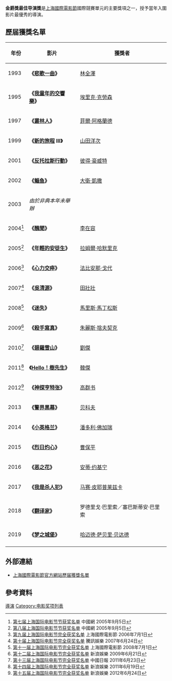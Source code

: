 '''金爵獎最佳导演獎'''是[[上海國際電影節|上海國際電影節]]國際競賽單元的主要獎項之一，授予當年入圍影片最優秀的導演。

== 歷届獲獎名單 ==
{| class="wikitable"
|-
! 年份 !! 影片 !! 獲獎者
|-
| 1993 || '''《[[悲歌一曲|悲歌一曲]]》''' ||{{flagicon|South Korea}} [[林全澤|林全澤]] 
|-
| 1995 || '''《[[我童年的交響樂|我童年的交響樂]]》''' ||{{flagicon|Denmark}} [[埃里克·克勞森|埃里克·克勞森]] 
|-
| 1997 || '''《[[叢林人|叢林人]]》''' ||{{flagicon|UK}} [[菲爾·阿格蘭德|菲爾·阿格蘭德]] 
|-
| 1999 || '''《[[新的旅程|新的旅程]] III》''' ||{{flagicon|Japan}} [[山田洋次|山田洋次]] 
|-
| 2001 || '''《[[反托拉斯行動|反托拉斯行動]]》''' ||{{flagicon|USA}} [[彼得·豪威特|彼得·豪威特]] 
|-
| 2002 || '''《[[鲻鱼|鲻鱼]]》''' ||{{flagicon|Australia}} [[大衛·凱撒|大衛·凱撒]] 
|-
| 2003 || ''由於非典本年未舉辦'' ||
|-
| 2004<ref>[http://www.china.com.cn/chinese/MATERIAL/961334.htm 第七届上海国际电影节节获奖名单] {{Wayback|url=http://www.china.com.cn/chinese/MATERIAL/961334.htm |date=20160305041500 }}中國網 2005年9月5日</ref>  || '''《[[醜聞|醜聞]]》''' ||{{flagicon|South Korea}} [[李在容|李在容]] 
|-
| 2005<ref>[http://www.china.com.cn/chinese/MATERIAL/961338.htm 第八届上海国际电影节节获奖名单] {{Wayback|url=http://www.china.com.cn/chinese/MATERIAL/961338.htm |date=20120322235117 }}中國網 2005年9月5日</ref> || '''《[[年輕的安徒生|年輕的安徒生]]》''' ||{{flagicon|Denmark}} [[拉姆爾·哈默里克|拉姆爾·哈默里克]] 
|-
| 2006<ref>[http://www.siff.com/a/2017-03-04/122.html 第九届上海国际电影节完全获奖名单] {{Wayback|url=http://www.siff.com/a/2017-03-04/122.html |date=20200801073233 }}上海國際電影節 2006年7月1日</ref> || '''《[[心力交瘁|心力交瘁]]》''' ||{{flagicon|France}} [[法比安那·戈代|法比安那·戈代]] 
|-
| 2007<ref>[http://ent.qq.com/a/20070624/000167.htm 第十届上海国际电影节完全获奖名单] {{Wayback|url=http://ent.qq.com/a/20070624/000167.htm |date=20080622104254 }}騰訊娛樂 2007年6月24日</ref> || '''《[[吳清源|吳清源]]》''' ||{{flagicon|China}} [[田壯壯|田壯壯]] 
|-
| 2008<ref>[http://www.siff.com/a/2017-03-04/115.html 第十一届上海国际电影节完全获奖名单] {{Wayback|url=http://www.siff.com/a/2017-03-04/115.html |date=20200801073131 }}上海國際電影節 2008年7月1日</ref> || '''《[[迷失|迷失]]》''' ||{{flagicon|Lithuania}} [[馬里斯·馬丁松斯|馬里斯·馬丁松斯]] 
|-
| 2009<ref>[http://ent.sina.com.cn/m/2009-06-21/12052574199.shtml 第十二届上海国际电影节完全获奖名单] {{Wayback|url=http://ent.sina.com.cn/m/2009-06-21/12052574199.shtml |date=20111226015452 }}新浪娛樂 2009年6月21日</ref> || '''《[[殺手寫真|殺手寫真]]》''' ||{{flagicon|Czech Republic}} [[朱麗斯·捨夫契克|朱麗斯·捨夫契克]] 
|-
| 2010<ref>[http://www.chinadaily.com.cn/hqyl/2010-06/23/content_10010347.htm 第十三届上海国际电影节完全获奖名单] {{Wayback|url=http://www.chinadaily.com.cn/hqyl/2010-06/23/content_10010347.htm |date=20190701072029 }}中國日報 2011年6月23日</ref>  || '''《[[碧羅雪山|碧羅雪山]]》''' ||{{flagicon|China}} [[劉傑|劉傑]] 
|-
| 2011<ref>[http://ent.sina.com.cn/m/c/2011-06-19/17263338651.shtml 第十四届上海国际电影节完全获奖名单] {{Wayback|url=http://ent.sina.com.cn/m/c/2011-06-19/17263338651.shtml |date=20110623061206 }}新浪娛樂 2011年6月19日</ref> || '''《[[Hello！樹先生|Hello！樹先生]]》''' ||{{flagicon|China}} [[韓傑|韓傑]] 
|-
| 2012<ref>[http://ent.sina.com.cn/m/c/2012-06-24/14453666742.shtml 第十五届上海国际电影节完全获奖名单] {{Wayback|url=http://ent.sina.com.cn/m/c/2012-06-24/14453666742.shtml |date=20120627210602 }}新浪娛樂 2012年6月24日</ref> || '''《[[神探亨特张|神探亨特张]]》''' ||{{flagicon|China}} [[高群书|高群书]] 
|-
| 2013 || '''《[[警界黑幕|警界黑幕]]》''' ||{{flagicon|Russia}} [[贝科夫|贝科夫]] 
|-
| 2014 || '''《[[小英格兰|小英格兰]]》''' ||{{flagicon|Greece}} [[潘多利·佛加瑞|潘多利·佛加瑞]] 
|-
| 2015 || '''《[[烈日灼心|烈日灼心]]》''' ||{{flagicon|China}} [[曹保平|曹保平]] 
|-
| 2016 || '''《[[恶之花|恶之花]]》''' ||{{flagicon|Finland}} [[安蒂·约基宁|安蒂·约基宁]]
|-
| 2017 || '''《[[我是杀人犯|我是杀人犯]]》''' ||{{flagicon|Poland}} [[马赛·皮耶普莱兹卡|马赛·皮耶普莱兹卡]] 
|-
| 2018 || '''《[[翻译家|翻译家]]》''' ||{{flagicon|古巴}}{{flagicon|CAN}} 罗德里戈·巴里索／塞巴斯蒂安·巴里索
|-
| 2019 || '''《[[梦之城堡|梦之城堡]]》''' ||{{flagicon|伊朗}} [[哈迈德·萨贝里·贝达德|哈迈德·萨贝里·贝达德]]
|-
|}

==外部連結==
*[https://web.archive.org/web/20110808152806/http://www.siff.com/Movie/Infolist_B.aspx?CategoryID=49c8d63e-cde3-4463-b174-c22ca3e67820&ParentCategoryID=9602c82d-fe22-4169-9d22-093e4b12cf48#?SubCategoryID=49c8d63e-cde3-4463-b174-c22ca3e67820&ParentCategoryID=9602c82d-fe22-4169-9d22-093e4b12cf48 上海國際電影節官方網站歷届獲獎名單]

==參考資料==
<references/>

{{上海國際電影節獎項}}


[[Category:上海國際電影節|導演]]
[[Category:电影奖项列表|Category:电影奖项列表]]